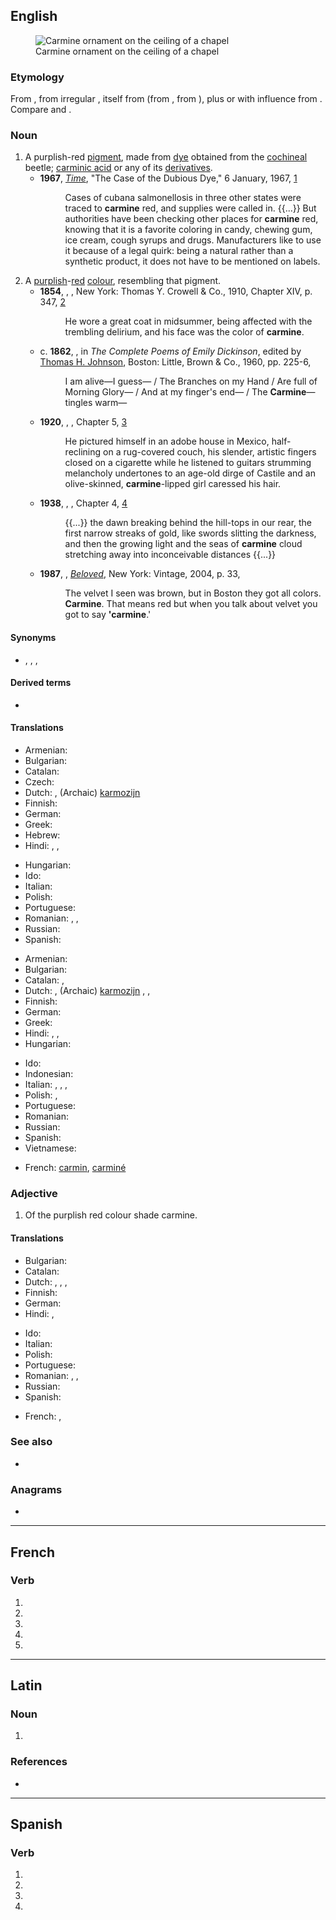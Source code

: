 {{also|Carmine|carminé}}
==English==
[[File:Vordan Karmir (Cochineal Red) ornament on the ceiling of S. Grigor Chapel, Noravank monastery.jpg|thumb|Carmine ornament on the ceiling of a chapel]]

===Etymology===
From {{der|en|fr|carmin}}, from irregular {{der|en|ML.|carminium}}, itself from {{der|en|ar|قِرْمِز||crimson, [[kermes]]}} (from {{der|en|sa|कृमिज||produced by worms}}, from {{m|sa|कृमि||worm, insect|tr=kṛ́mi}}), plus or with influence from {{der|en|la|minium}}. Compare {{m|en|crimson}} and {{m|en|kermes}}.

===Noun===
{{en-noun|~}}

# A purplish-red [[pigment]], made from [[dye]] obtained from the [[cochineal]] beetle; [[carminic acid]] or any of its [[derivative]]s.
#* '''1967''', ''[[w:Time (magazine)|Time]]'', "The Case of the Dubious Dye," 6 January, 1967, [http://www.time.com/time/magazine/article/0,9171,843172,00.html]
#*: Cases of cubana salmonellosis in three other states were traced to '''carmine''' red, and supplies were called in. {{...}} But authorities have been checking other places for '''carmine''' red, knowing that it is a favorite coloring in candy, chewing gum, ice cream, cough syrups and drugs. Manufacturers like to use it because of a legal quirk: being a natural rather than a synthetic product, it does not have to be mentioned on labels.
# A [[purplish]]-[[red]] [[colour]], resembling that pigment.
#* '''1854''', {{w|Henry David Thoreau}}, ''{{w|Walden}}'', New York: Thomas Y. Crowell & Co., 1910, Chapter XIV, p. 347, [https://archive.org/details/walden01thor]
#*: He wore a great coat in midsummer, being affected with the trembling delirium, and his face was the color of '''carmine'''.
#* c. '''1862''', {{w|Emily Dickinson}}, in ''The Complete Poems of Emily Dickinson'', edited by [[w:Thomas H. Johnson (scholar)|Thomas H. Johnson]], Boston: Little, Brown & Co., 1960, pp. 225-6,
#*: I am alive—I guess— / The Branches on my Hand / Are full of Morning Glory— / And at my finger's end— / The '''Carmine'''—tingles warm—
#* '''1920''', {{w|F. Scott Fitzgerald}}, ''{{w|This Side of Paradise}}'', Chapter 5, [http://www.gutenberg.org/files/805/805-h/805-h.htm]
#*: He pictured himself in an adobe house in Mexico, half-reclining on a rug-covered couch, his slender, artistic fingers closed on a cigarette while he listened to guitars strumming melancholy undertones to an age-old dirge of Castile and an olive-skinned, '''carmine'''-lipped girl caressed his hair.
#* '''1938''', {{w|George Orwell}}, ''{{w|Homage to Catalonia}}'', Chapter 4, [http://www.gutenberg.net.au/ebooks02/0201111h.html]
#*: {{...}} the dawn breaking behind the hill-tops in our rear, the first narrow streaks of gold, like swords slitting the darkness, and then the growing light and the seas of '''carmine''' cloud stretching away into inconceivable distances {{...}}
#* '''1987''', {{w|Toni Morrison}}, ''[[w:Beloved (novel)|Beloved]]'', New York: Vintage, 2004, p. 33,
#*: The velvet I seen was brown, but in Boston they got all colors. '''Carmine'''. That means red but when you talk about velvet you got to say ''''carmine'''.'
#: {{color panel|7F3A3F}}

====Synonyms====
* {{sense|pigment}} {{l|en|crimson}}, {{l|en|cochineal}}, {{l|en|C.I. 75470}}, {{l|en|E120}}

====Derived terms====
* {{l|en|paracarmine}}

====Translations====
{{trans-top|purplish-red pigment}}
* Armenian: {{t+|hy|որդան կարմիր}}
* Bulgarian: {{t|bg|кармин}}
* Catalan: {{t+|ca|carmí|m}}
* Czech: {{t+|cs|karmín|m}}
* Dutch: {{t+|nl|karmijn|n}}, (Archaic) [[karmozijn]] {{g|n}}
* Finnish: {{t+|fi|karmiini}}
* German: {{t+|de|Karmin|n}}
* Greek: {{t|el|καρμίνη|f}}
* Hebrew: {{t+|he|כַּרְמִיל|m|tr=karmíl}}
* Hindi: {{t|hi|क़िरमिज़|m}}, {{t|hi|क़िरमिज़ी}}, {{t+|hi|किरमिजी}}
{{trans-mid}}
* Hungarian: {{t+|hu|kármin}}
* Ido: {{t+|io|karmino}}
* Italian: {{t+|it|carminio}}
* Polish: {{t+|pl|karmin|m}}
* Portuguese: {{t+|pt|carmim|m}}
* Romanian: {{t+|ro|carmin|n}}, {{t+|ro|cârmâz|n}}, {{t+|ro|coșenilă|f}}
* Russian: {{t+|ru|карми́н|m}}
* Spanish: {{t+|es|carmín|m}}
{{trans-bottom}}

{{trans-top|purplish-red colour}}
* Armenian: {{t+|hy|որդան կարմիր}}
* Bulgarian: {{t|bg|тъмночервен цвят|m}}
* Catalan: {{t+|ca|carmí}}, {{t+|ca|grana|m}}
* Dutch: {{t+|nl|karmijn|n}}, (Archaic) [[karmozijn]] {{g|n}}, {{t+|nl|karmijnrood|n}}, {{t+|nl|karmozijnrood|n}}
* Finnish: {{t|fi|karmiininpunainen}}
* German: {{t+|de|Karmin|n}}
* Greek: {{t|el|καρμίνη|f}}
* Hindi: {{t|hi|क़िरमिज़|m}}, {{t|hi|क़िरमिज़ी}}, {{t+|hi|किरमिजी}}
* Hungarian: {{t+|hu|kármin}}
{{trans-mid}}
* Ido: {{t+|io|karmino}}
* Indonesian: {{t+|id|merah padam}}
* Italian: {{t+|it|carminio}}, {{t+|it|granata|f}}, {{t+|it|amaranto|m}}, {{t+|it|cremisi}}
* Polish: {{t+|pl|karminowy}}, {{t+|pl|karmin|m}}
* Portuguese: {{t+|pt|carmim|m}}
* Romanian: {{t+|ro|carmin}}
* Russian: {{t+|ru|карми́нный|m}} {{qualifier|цвет}}
* Spanish: {{t+|es|carmín|m}}
* Vietnamese: {{t|vi|đỏ yên chi}}
{{trans-bottom}}

{{checktrans-top}}
* French: [[carmin]], [[carminé]]
{{trans-mid}}
{{trans-bottom}}

===Adjective===
{{head|en|adjective}}

# Of the purplish red colour shade carmine.

====Translations====
{{trans-top|of the purplish red colour shade carmine}}
* Bulgarian: {{t+|bg|тъмночервен}}
* Catalan: {{t+|ca|carmí}}
* Dutch: {{t+|nl|karmijnrood}}, {{t+|nl|karmozijnrood}}, {{t+|nl|karmijnen}}, {{t|nl|karmozijnen}}
* Finnish: {{t|fi|karmiininpunainen}}
* German: {{t|de|karminrot}}
* Hindi: {{t|hi|क़िरमिज़ी}}, {{t+|hi|किरमिजी}}
{{trans-mid}}
* Ido: {{t+|io|karminea}}
* Italian: {{t+|it|carminio}}
* Polish: {{t+|pl|karminowy}}
* Portuguese: {{t+|pt|carmim}}
* Romanian: {{t+|ro|carmin}}, {{t+|ro|stacojiu}}, {{t+|ro|cârmâziu}}
* Russian: {{t+|ru|карми́нный}}
* Spanish: {{t+|es|carmín}}
{{trans-bottom}}

{{checktrans-top}}
* French: {{t+check|fr|carmin}}, {{t+check|fr|carminé}}
{{trans-mid}}
{{trans-bottom}}

===See also===
* {{list:reds/en}}

===Anagrams===
* {{anagrams|en|a=aceimnr|Crimean|Mercian|ceriman|minecar}}

----

==French==

===Verb===
{{head|fr|verb form}}

# {{inflection of|fr|carminer||1|s|pres|indc}}
# {{inflection of|fr|carminer||3|s|pres|indc}}
# {{inflection of|fr|carminer||1|s|pres|subj}}
# {{inflection of|fr|carminer||3|s|pres|subj}}
# {{inflection of|fr|carminer||2|s|impr}}

----

==Latin==

===Noun===
{{la-noun-form|carmine}}

# {{inflection of|la|carmen||abl|s}}

===References===
* {{R:du Cange}}

----

==Spanish==

===Verb===
{{head|es|verb form}}

# {{es-verb form of|carminar|ending=-ar|mood=subjunctive|tense=present|number=s|person=1}}
# {{es-verb form of|carminar|ending=-ar|mood=subjunctive|tense=present|number=s|person=2|formal=y}}
# {{es-verb form of|carminar|ending=-ar|mood=subjunctive|tense=present|number=s|person=3}}
# {{es-verb form of|carminar|ending=-ar|mood=imperative|number=s|person=2|formal=y|sense=affirmative}}